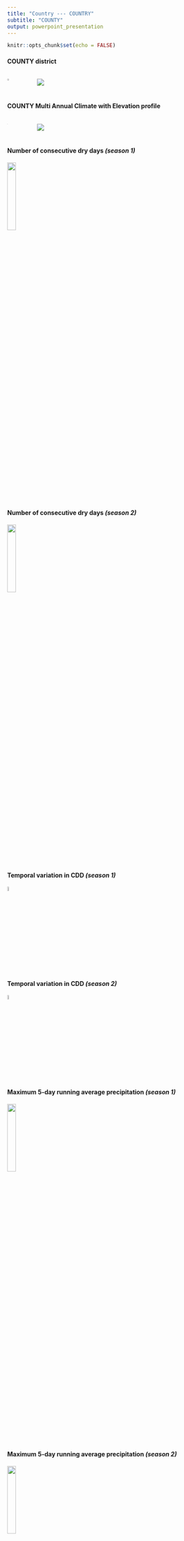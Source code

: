 ```yaml
---
title: "Country --- COUNTRY"
subtitle: "COUNTY"
output: powerpoint_presentation
---
```


```r
knitr::opts_chunk$set(echo = FALSE)
```

#### COUNTY district
:::::: {.columns}
::: {.column width="10%"}
![](D:/Slides/COUNTRY/COUNTY/maps/COUNTY.png){width="10%"}
:::
::: {.column width="90%"}
![](D:/Slides/COUNTRY/COUNTY/COUNTY_climatology_auto_seasons.png)
:::
::::::

#### COUNTY Multi Annual Climate with Elevation profile
:::::: {.columns}
::: {.column width="10%"}
![](D:/Slides/COUNTRY/COUNTY/COUNTY_elevation.png){width=3%}
:::
::: {.column width="90%"}
![](D:/Slides/COUNTRY/COUNTY/maps/A_Multi_Anual.png)
:::
::::::

#### Number of consecutive dry days _(season 1)_
![](D:/Slides/COUNTRY/COUNTY/maps/Dif_CDD_1.png){width=20%}

#### Number of consecutive dry days _(season 2)_
![](D:/Slides/COUNTRY/COUNTY/maps/Dif_CDD_2.png){width=20%}

#### Temporal variation in CDD _(season 1)_
![](D:/Slides/COUNTRY/COUNTY/time_series/ts_CDD_season_1.png){width=5%} 

#### Temporal variation in CDD _(season 2)_
![](D:/Slides/COUNTRY/COUNTY/time_series/ts_CDD_season_2.png){width=5%} 

#### Maximum 5-day running average precipitation _(season 1)_
![](D:/Slides/COUNTRY/COUNTY/maps/Dif_P5D_1.png){width=20%}

#### Maximum 5-day running average precipitation _(season 2)_
![](D:/Slides/COUNTRY/COUNTY/maps/Dif_P5D_2.png){width=20%}

#### Temporal variation for P5D _(season 1)_
![](D:/Slides/COUNTRY/COUNTY/time_series/ts_P5D_season_1.png){width=5%}

#### Temporal variation for P5D _(season 2)_
![](D:/Slides/COUNTRY/COUNTY/time_series/ts_P5D_season_2.png){width=5%}

#### 95th percentile of daily precipitation _(season 1)_
![](D:/Slides/COUNTRY/COUNTY/maps/Dif_P95_1.png){width=20%}

#### 95th percentile of daily precipitation _(season 2)_
![](D:/Slides/COUNTRY/COUNTY/maps/Dif_P95_2.png){width=20%}

#### Temporal variation for P95 _(season 1)_
![](D:/Slides/COUNTRY/COUNTY/time_series/ts_P95_season_1.png){width=5%}

#### Temporal variation for P95 _(season 2)_
![](D:/Slides/COUNTRY/COUNTY/time_series/ts_P95_season_2.png){width=5%}

#### Total number of days with maximum temperature greater or equal to 35°C _(season 1)_
![](D:/Slides/COUNTRY/COUNTY/maps/Dif_NT35_1.png){width=20%}

#### Total number of days with maximum temperature greater or equal to 35°C _(season 2)_
![](D:/Slides/COUNTRY/COUNTY/maps/Dif_NT35_2.png){width=20%}

#### Temporal variation of NT35 _(season 1)_
![](D:/Slides/COUNTRY/COUNTY/time_series/ts_NT35_season_1.png){width=5%}

#### Temporal variation of NT35 _(season 2)_
![](D:/Slides/COUNTRY/COUNTY/time_series/ts_NT35_season_2.png){width=5%}

#### Moisture stress _(season 1)_
![](D:/Slides/COUNTRY/COUNTY/maps/Dif_ndws_1.png){width=20%}

#### Moisture stress _(season 2)_
![](D:/Slides/COUNTRY/COUNTY/maps/Dif_ndws_2.png){width=20%}

#### Temporal variation of NDWS _(season 1)_
![](D:/Slides/COUNTRY/COUNTY/time_series/ts_ndws_season_1.png){width=5%}

#### Temporal variation of NDWS _(season 2)_
![](D:/Slides/COUNTRY/COUNTY/time_series/ts_ndws_season_2.png){width=5%}

#### Start of growing season 1
![](D:/Slides/COUNTRY/COUNTY/maps/all_SLGP_1.png){width=20%}

#### Start of growing season 2
![](D:/Slides/COUNTRY/COUNTY/maps/all_SLGP_2.png){width=20%}

#### Temporal variation of SLGP _(season 1)_
![](D:/Slides/COUNTRY/COUNTY/time_series/ts_SLGP_season_1.png){width=5%}

#### Temporal variation of SLGP _(season 2)_
![](D:/Slides/COUNTRY/COUNTY/time_series/ts_SLGP_season_2.png){width=5%}

#### Length of growing season 1
![](D:/Slides/COUNTRY/COUNTY/maps/all_LGP_1.png){width=20%}

#### Length of growing season 2
![](D:/Slides/COUNTRY/COUNTY/maps/all_LGP_2.png){width=20%}

#### Temporal variation of LGP _(season 1)_
![](D:/Slides/COUNTRY/COUNTY/time_series/ts_LGP_season_1.png){width=5%}

#### Temporal variation of LGP _(season 2)_
![](D:/Slides/COUNTRY/COUNTY/time_series/ts_LGP_season_2.png){width=5%}
